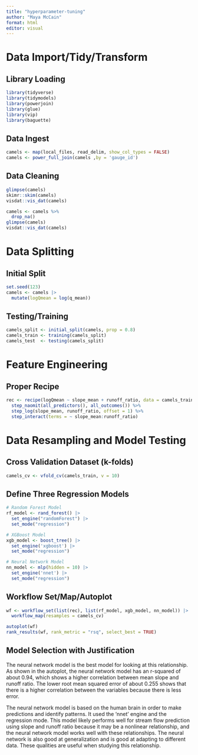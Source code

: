 ```yaml
---
title: "hyperparameter-tuning"
author: "Maya McCain"
format: html
editor: visual
---
```


# Data Import/Tidy/Transform

## Library Loading

```r
library(tidyverse)
library(tidymodels)
library(powerjoin)
library(glue)
library(vip)
library(baguette)
```

## Data Ingest

```r
camels <- map(local_files, read_delim, show_col_types = FALSE)
camels <- power_full_join(camels ,by = 'gauge_id')
```

## Data Cleaning

```r
glimpse(camels)
skimr::skim(camels)
visdat::vis_dat(camels)

camels <- camels %>% 
  drop_na()
glimpse(camels)
visdat::vis_dat(camels)
```

# Data Splitting

## Initial Split

```r
set.seed(123)
camels <- camels |> 
  mutate(logQmean = log(q_mean))
```

## Testing/Training

```r
camels_split <- initial_split(camels, prop = 0.8)
camels_train <- training(camels_split)
camels_test  <- testing(camels_split)
```

# Feature Engineering

## Proper Recipe

```r
rec <- recipe(logQmean ~ slope_mean + runoff_ratio, data = camels_train) %>%
  step_naomit(all_predictors(), all_outcomes()) %>%
  step_log(slope_mean, runoff_ratio, offset = 1) %>%
  step_interact(terms = ~ slope_mean:runoff_ratio)
```

# Data Resampling and Model Testing

## Cross Validation Dataset (k-folds)

```r
camels_cv <- vfold_cv(camels_train, v = 10)
```

## Define Three Regression Models
```r
# Random Forest Model
rf_model <- rand_forest() |>
  set_engine("randomForest") |>
  set_mode("regression")

# XGBoost Model
xgb_model <- boost_tree() |>
  set_engine('xgboost') |>
  set_mode("regression")

# Neural Network Model
nn_model <- mlp(hidden = 10) |>
  set_engine('nnet') |>
  set_mode("regression")
```

## Workflow Set/Map/Autoplot
```r
wf <- workflow_set(list(rec), list(rf_model, xgb_model, nn_model)) |>
  workflow_map(resamples = camels_cv)

autoplot(wf)
rank_results(wf, rank_metric = "rsq", select_best = TRUE)
```

## Model Selection with Justification
The neural network model is the best model for looking at this relationship. As shown in the autoplot, the neural network model has an r-squared of about 0.94, which shows a higher correlation between mean slope and runoff ratio. The lower root mean squared error of about 0.255 shows that there is a higher correlation between the variables because there is less error.

The neural network model is based on the human brain in order to make predictions and identify patterns. It used the 'nnet' engine and the regression mode. This model likely performs well for stream flow prediction using slope and runoff ratio because it may be a nonlinear relationship, and the neural network model works well with these relationships. The neural network is also good at generalization and is good at adapting to different data. These qualities are useful when studying this relationship. 